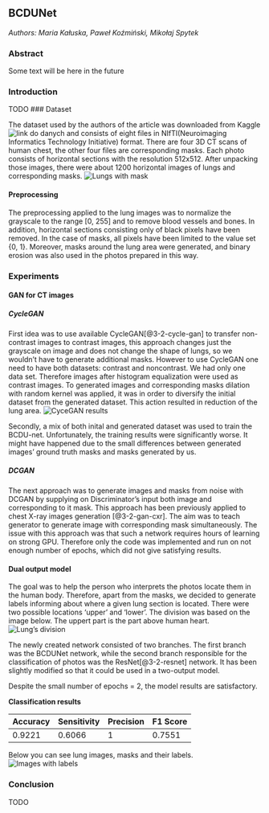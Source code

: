 ## BCDUNet

*Authors: Maria Kałuska, Paweł Koźmiński, Mikołaj Spytek*

### Abstract

Some text will be here in the future

### Introduction

TODO
### Dataset

The dataset used by the authors of the article was downloaded from Kaggle ![link do danych]() and consists of eight files 
in NIfTI(Neuroimaging Informatics Technology Initiative) format. There are four 3D CT scans of human chest, 
the other four files are corresponding masks. Each photo consists of horizontal sections with the resolution 512x512.
 After unpacking those images, there were about 1200 horizontal images of lungs and corresponding masks. ![Lungs with mask](images/3-2-dataset.png)

#### Preprocessing

The preprocessing applied to the lung images was to normalize the grayscale to the range [0, 255] and to remove blood vessels and bones. 
In addition, horizontal sections consisting only of black pixels have been removed. In the case of masks, all pixels have been limited 
to the value set {0, 1}. Moreover, masks around the lung area were generated, and binary erosion was also used in the photos prepared in this way.

### Experiments

#### GAN for CT images

##### CycleGAN

First idea was to use available CycleGAN[@3-2-cycle-gan] to transfer non-contrast images to contrast images, this approach changes just the grayscale on image and does not change the shape of lungs, so we wouldn't have to generate additional masks.
However to use CycleGAN one need to have both datasets: contrast and noncontrast.
We had only one data set. Therefore images after histogram equalization were used as contrast images. 
To generated images and corresponding masks dilation with random kernel was applied, it was in order to diversify the initial dataset from the generated dataset. 
This action resulted in reduction of the lung area. 
![CyceGAN results](images/3-2-cycle_gan.png)

Secondly, a mix of both inital and generated dataset was used to train the BCDU-net. Unfortunately, the training results were significantly worse. It might have happened due to the small differences between generated images' ground truth 
masks and masks generated by us.

##### DCGAN

The next approach was to generate images and masks from noise with DCGAN by supplying on Discriminator's input both image and corresponding to it mask. 
This approach has been previously applied to chest X-ray images generation [@3-2-gan-cxr].
The aim was to teach generator to generate image with corresponding mask simultaneously. The issue with this approach was that such a network requires hours of learning on strong GPU. 
Therefore only the code was implemented and run on not enough number  of
epochs, which did not give satisfying results.

#### Dual output model

The goal was to help the person who interprets the photos locate them in the human body. 
Therefore, apart from the masks, we decided to generate labels informing about where a given lung section is located. 
There were two possible locations 'upper' and 'lower'. 
The division was based on the image below. The uppert part is the part above human heart. ![Lung's division](images/3-2-lung_division.png)

The newly created network consisted of two branches. The first branch was the BCDUNet network, while the second branch responsible for the classification of photos was the ResNet[@3-2-resnet] network. 
It has been slightly modified so that it could be used in a two-output model.

Despite the small number of epochs = 2, the model results are satisfactory.

**Classification results**

| Accuracy        | Sensitivity           | Precision  | F1 Score |
| ------------- |-------------| -----|-------------|
| 0.9221     | 0.6066 | 1 | 0.7551 |

Below you can see lung images, masks and their labels.
![Images with labels](images/3-2-images_dual_output.png)

### Conclusion

TODO
